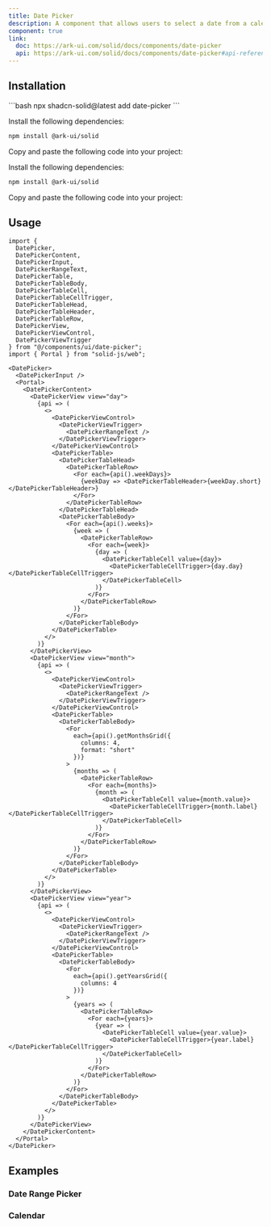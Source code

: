 ```yaml
---
title: Date Picker
description: A component that allows users to select a date from a calendar.
component: true
link:
  doc: https://ark-ui.com/solid/docs/components/date-picker
  api: https://ark-ui.com/solid/docs/components/date-picker#api-reference
---
```



<ComponentPreview name="date-picker-demo" client:only="solid-js" />

## Installation

<ComponentInstallation client:only="solid-js">

<Fragment slot="cli">
```bash
npx shadcn-solid@latest add date-picker
```
</Fragment>

<Step slot="tw">

<StepItem>Install the following dependencies:</StepItem>
```bash
npm install @ark-ui/solid
```

<StepItem>Copy and paste the following code into your project:</StepItem>
<ComponentSource name="date-picker" client:only="solid-js" />

</Step>

<Step slot="uno">

<StepItem>Install the following dependencies:</StepItem>
```bash
npm install @ark-ui/solid
```

<StepItem>Copy and paste the following code into your project:</StepItem>
<ComponentSource name="date-picker" client:only="solid-js" />

</Step>

</ComponentInstallation>

## Usage

```tsx
import {
  DatePicker,
  DatePickerContent,
  DatePickerInput,
  DatePickerRangeText,
  DatePickerTable,
  DatePickerTableBody,
  DatePickerTableCell,
  DatePickerTableCellTrigger,
  DatePickerTableHead,
  DatePickerTableHeader,
  DatePickerTableRow,
  DatePickerView,
  DatePickerViewControl,
  DatePickerViewTrigger
} from "@/components/ui/date-picker";
import { Portal } from "solid-js/web";
```

```tsx
<DatePicker>
  <DatePickerInput />
  <Portal>
    <DatePickerContent>
      <DatePickerView view="day">
        {api => (
          <>
            <DatePickerViewControl>
              <DatePickerViewTrigger>
                <DatePickerRangeText />
              </DatePickerViewTrigger>
            </DatePickerViewControl>
            <DatePickerTable>
              <DatePickerTableHead>
                <DatePickerTableRow>
                  <For each={api().weekDays}>
                    {weekDay => <DatePickerTableHeader>{weekDay.short}</DatePickerTableHeader>}
                  </For>
                </DatePickerTableRow>
              </DatePickerTableHead>
              <DatePickerTableBody>
                <For each={api().weeks}>
                  {week => (
                    <DatePickerTableRow>
                      <For each={week}>
                        {day => (
                          <DatePickerTableCell value={day}>
                            <DatePickerTableCellTrigger>{day.day}</DatePickerTableCellTrigger>
                          </DatePickerTableCell>
                        )}
                      </For>
                    </DatePickerTableRow>
                  )}
                </For>
              </DatePickerTableBody>
            </DatePickerTable>
          </>
        )}
      </DatePickerView>
      <DatePickerView view="month">
        {api => (
          <>
            <DatePickerViewControl>
              <DatePickerViewTrigger>
                <DatePickerRangeText />
              </DatePickerViewTrigger>
            </DatePickerViewControl>
            <DatePickerTable>
              <DatePickerTableBody>
                <For
                  each={api().getMonthsGrid({
                    columns: 4,
                    format: "short"
                  })}
                >
                  {months => (
                    <DatePickerTableRow>
                      <For each={months}>
                        {month => (
                          <DatePickerTableCell value={month.value}>
                            <DatePickerTableCellTrigger>{month.label}</DatePickerTableCellTrigger>
                          </DatePickerTableCell>
                        )}
                      </For>
                    </DatePickerTableRow>
                  )}
                </For>
              </DatePickerTableBody>
            </DatePickerTable>
          </>
        )}
      </DatePickerView>
      <DatePickerView view="year">
        {api => (
          <>
            <DatePickerViewControl>
              <DatePickerViewTrigger>
                <DatePickerRangeText />
              </DatePickerViewTrigger>
            </DatePickerViewControl>
            <DatePickerTable>
              <DatePickerTableBody>
                <For
                  each={api().getYearsGrid({
                    columns: 4
                  })}
                >
                  {years => (
                    <DatePickerTableRow>
                      <For each={years}>
                        {year => (
                          <DatePickerTableCell value={year.value}>
                            <DatePickerTableCellTrigger>{year.label}</DatePickerTableCellTrigger>
                          </DatePickerTableCell>
                        )}
                      </For>
                    </DatePickerTableRow>
                  )}
                </For>
              </DatePickerTableBody>
            </DatePickerTable>
          </>
        )}
      </DatePickerView>
    </DatePickerContent>
  </Portal>
</DatePicker>
```

## Examples

### Date Range Picker

<ComponentPreview name="date-picker-with-range-demo"  client:only="solid-js" />

### Calendar

<ComponentPreview name="calendar-demo"  client:only="solid-js" />
